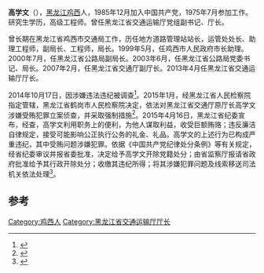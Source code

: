 '''高学文'''（{{bd|1956年|8月||}}），[[黑龙江|黑龙江]][[鸡西|鸡西]]人，1985年12月加入中国共产党，1975年7月参加工作。研究生学历，高级工程师。曾任黑龙江省交通运输厅党组副书记、厅长。

曾长期在黑龙江省鸡西市交通局工作，历任地方道路管理站站长，运管处处长、助理工程师，副局长、工程师，局长。1999年5月，任鸡西市人民政府市长助理。2000年7月，任黑龙江省公路局副局长。2003年6月，任黑龙江省公路局党委书记、局长。2007年2月，任黑龙江省交通厅副厅长。2013年4月任黑龙江省交通运输厅厅长。

2014年10月17日，因涉嫌违法违纪被调查<ref>{{cite news|title=黑龙江省交通厅长高学文涉嫌严重违纪被调查|url=http://politics.people.com.cn/n/2014/1017/c1001-25853772.html|accessdate=2014-10-17|newspaper=人民网|archive-date=2016-03-04|archive-url=https://web.archive.org/web/20160304080711/http://politics.people.com.cn/n/2014/1017/c1001-25853772.html|dead-url=no}}</ref>。2015年1月，经黑龙江省人民检察院指定管辖，黑龙江省鹤岗市人民检察院决定，依法对黑龙江省交通厅原厅长高学文涉嫌受贿犯罪立案侦查，并采取强制措施<ref>{{cite web|url=http://news.china.com.cn/txt/2015-01/20/content_34609892.htm|title=黑龙江省交通厅原厅长高学文涉嫌受贿被查|publisher=中国网|accessdate=2015-01-20}}</ref>。2015年4月16日，黑龙江省纪委宣布，经查，高学文利用职务上的便利，为他人谋取利益，收受巨额贿赂；违反廉洁自律规定，接受可能影响公正执行公务的礼金、礼品。高学文的上述行为已构成严重违纪，其中受贿问题涉嫌犯罪。依据《中国共产党纪律处分条例》等有关规定，经省纪委审议并报省委批准，决定给予高学文开除党籍处分；由省监察厅报请省政府批准给予其行政开除处分；收缴其违纪所得；将其涉嫌犯罪问题及线索移送司法机关依法处理<ref>{{cite web|url=http://www.ccdi.gov.cn/yw/201504/t20150416_54910.html|publisher=中央纪委监察部网站|title=黑龙江省交通厅原厅长高学文被开除党籍|accessdate=2015-04-16}}</ref>。

==参考==
{{reflist|3}}
{{中国政治人物小作品}}
{{中共十八大以来的反腐败工作}}
[[Category:鸡西人|Category:鸡西人]]
[[Category:黑龙江省交通运输厅厅长|Category:黑龙江省交通运输厅厅长]]